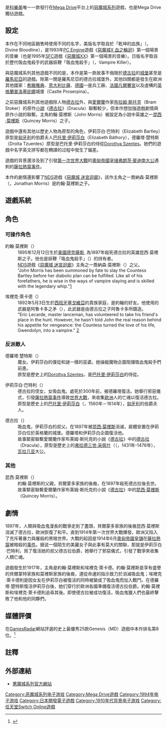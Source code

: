 {{noteTA
| G1=Games
}}
{{Infobox VG
| title = 惡魔城 血族
| image =Castlevania Bloodlines jp.png
| caption =日版遊戲封面
| japanese = バンパイアキラー
| english = Castlevania: Bloodlines
| english2 = Castlevania: The New Generation
| genre = [[平台遊戲|平台]]
| platform = [[Mega_Drive|Mega Drive]]
| developer = [[科樂美|科樂美]]
| publisher = 科樂美
| director = 春木豐
| producer = [[桐田富和|桐田富和]]
| composer = [[山根美智留|山根美智留]]
| programmer = 稻邑秀也
| designer = 關貞策
| distributor =
| series = [[惡魔城系列|惡魔城系列]]
| engine =
| modes = [[單人電子遊戲|單人]]
| released = '''Mega Drive'''{{vgrelease|NA|1994年3月17日|JP|1994年3月18日|EU|1994年3月20日}}<u>Nintendo Switch Online</u>{{Vgrelease|WW|2021年10月26日}}
| onlinegame =
}}

{{Vgname|悪魔城 血族|ja=バンパイアキラー，Vampire Killer|na=Castlevania: Bloodlines|eu=Castlevania: The New Generation|diff=yes|ska=吸血鬼殺手、aka=惡魔城：新時代}}是[[科樂美|科樂美]]唯一一款發行在[[Mega_Drive|Mega Drive]]平台上的[[惡魔城系列|惡魔城系列]]遊戲，也是Mega Drive獨佔遊戲。

== 設定 ==

本作在不同地區銷售時使用不同的名字，美版名字取自於「乾坤的血族」（{{lang|ja|乾坤の血族}}，Divine Bloodline），是1993年[[PC_Engine|PC Engine]]遊戲《[[惡魔城X_血之輪迴|惡魔城X 血之輪迴]]》第一個場景的音樂（也是1995年[[SFC|SFC]]遊戲《[[惡魔城XX|惡魔城XX]]》第一個場景的音樂）。日版名字取自於歷代吸血鬼殺手的武器妖鞭「吸血鬼殺手」（{{lang|ja|バンパイアキラー}}，Vampire Killer）。

與惡魔城系列其他遊戲不同的是，本作是第一款故事不侷限於[[德古拉|德古拉]]的[[城堡|城堡]]甚至是[[羅馬尼亞|羅馬尼亞]]的遊戲。除第一關是羅馬尼亞的德古拉城堡外，其他四關都是發生在歐洲其他國家：[[希臘|希臘]][[雅典|雅典]]、[[意大利|意大利]][[比薩|比薩]]、[[德國|德國]]一座兵工廠、[[法國|法國]][[凡爾賽宮|凡爾賽宮]]以及虛構的[[英格蘭|英格蘭]][[普洛塞庇娜|普洛塞庇娜]]城堡（Castle Proserpina）。

之前惡魔城系列其他遊戲除人物[[德古拉|德古拉]]外，與[[愛爾蘭|愛爾蘭]]作家[[布拉姆·斯托克|布拉姆·斯托克]]（Bram Stoker）的原作[[小說|小說]]《[[德拉库拉_(小說)|德古拉]]》（Dracula）聯繫較少，但本作想加強遊戲劇情與原作小說的聯繫。主角約翰·莫裡斯（John Morris）被設定為小說中英雄之一[[昆西·莫裡斯|昆西·莫裡斯]]（Quincey Morris）之子。

遊戲中還有其他以歷史人物為原型的角色，伊莉莎白·巴特利（Elizabeth Bartley）原型是[[匈牙利|匈牙利]]的伯爵夫人[[巴托里·伊莉莎白|巴托里·伊莉莎白]]（Elizabeth Báthory），德羅塔·楚特斯（Drolta Tzuentes）原型是巴托里·伊莉莎白的侍從[[Dorottya_Szentes|Dorottya Szentes]]。她們的遊戲中名字英文拼写都在轉譯的过程中發生了偏差。

遊戲的背景還涉及到了引發[[第一次世界大戰|第一次世界大戰]]的[[奧匈帝國|奧匈帝國]][[皇储|皇储]][[弗朗茨·斐迪南大公|弗朗茨·斐迪南大公]]遇刺的[[薩拉熱窩事件|薩拉熱窩事件]]。

本作的劇情還影響了[[NDS|NDS]]遊戲《[[惡魔城_迷宮迴廊|惡魔城 迷宮迴廊]]》，該作主角之一喬納森·莫裡斯（{{lang|ja|ジョナサン・モリス}}，Jonathan Morris）是約翰·莫裡斯之子。

== 遊戲系統 ==

== 角色 ==

=== 可操作角色 ===

; 約翰·莫裡斯（{{nihongo|'''John Morris'''|'''ジョニー・モリス'''|Jonī Morisu|}}）
: 1895年12月12日生於[[美國|美國]][[德克薩斯|德克薩斯]], 為1897年殺死德古拉的英雄昆西·莫裡斯之子。他也是妖鞭「吸血鬼殺手」（{{nihongo|Vampire Killer|バンパイアキラー|Banpaia Kirā}}）的持有者。
: [[NDS|NDS]]遊戲《[[惡魔城_迷宮迴廊|惡魔城 迷宮迴廊]]》主角之一喬納森·莫裡斯（{{nihongo|Jonathan Morris|ジョナサン・モリス|}}）之父。
: "John Morris has been summoned by fate to slay the Countess Bartley before her diabolic plan can be fulfilled. Like all of his forefathers, he is wise in the ways of vampire slaying and is skilled with the legendary whip."[http://castlevaniadungeon.net/games/cvbmanual.txt] {{Wayback|url=http://castlevaniadungeon.net/games/cvbmanual.txt |date=20141103022440 }}

; 埃裡克·萊卡德（{{nihongo|'''Eric Lecarde'''|'''エリック・リカード'''|Erikku Rikādo}}）
: 1892年5月3日生於[[西班牙|西班牙]][[塞戈維亞|塞戈維亞]]的貴族家庭，是約翰的好友。他使用的武器是阿魯卡多之矛（{{nihongo|Alcarde Spear|アルカード・スピア|Arukādo Supia}}），此武器是由德古拉之子阿魯卡多所鑄造。
: "Eric Lecarde, master lanceman, has volunteered to take his friend's place in the hunt. However, he hasn't told John the real reason behind his appetite for vengeance: the Countess turned the love of his life, Gwendolyn, into a vampire." [http://castlevaniadungeon.net/games/cvbmanual.txt] {{Wayback|url=http://castlevaniadungeon.net/games/cvbmanual.txt |date=20141103022440 }}

=== 反派敵人 ===

; 德羅塔·楚特斯（{{nihongo|'''Drolta Tzuentes'''|'''ドロテア・ツェンテス'''}}）
: 魔女。伊莉莎白的僕從和謎一樣的巫婆。她操縱魔物企圖阻擋吸血鬼殺手們前進。
: 原型是歷史上的[[Dorottya_Szentes|Dorottya Szentes]]，是[[巴托里·伊莉莎白|巴托里·伊莉莎白]]的侍從。

; 伊莉莎白·巴特利（{{nihongo|'''Elizabeth Bartley'''|'''エリザベート・バートリー'''}}）
: 德古拉的侄女，女吸血鬼。處死於300年前，被德羅塔復活。她舉行邪惡儀式，引發[[薩拉熱窩事件|薩拉熱窩事件]]導致[[第一次世界大戰|世界大戰]]，來收集[[欧洲|欧洲]]人的亡魂以復活德古拉。
: 原型是歷史上的[[巴托里·伊莉莎白|巴托里·伊莉莎白]]（{{lang-hu|Báthory Erzsébet}}，1560年－1614年），[[匈牙利|匈牙利]]的伯爵夫人。

; 德古拉（{{nihongo|'''Dracula'''|'''ドラキュラ伯爵'''}}）
: 吸血鬼，伊莉莎白的叔父。在1897年被[[昆西·莫裡斯|昆西·莫裡斯]]消滅，屍體安置在伊莉莎白位於英格蘭的城堡。德羅塔和伊莉莎白企圖復活他。
: 故事緊密聯繫愛爾蘭作家布莱姆·斯托克的小說《[[德拉库拉_(小说)|德古拉]]》中的[[德古拉|德古拉]]（Dracula），原型是歷史上的[[弗拉德三世|弗拉德三世·采佩什]]（（{{lang-ro|Vlad al III-lea Ţepeş}}，1431年-1476年），[[瓦拉几亚|瓦拉几亚]]大公。

=== 其他 ===

; 昆西·莫裡斯（{{nihongo|'''Quincy Morris'''|'''キンシー・モリス'''}}）
: 約翰·莫裡斯的父親，貝爾蒙多家族的後裔，在1897年殺死德古拉後去世。
: 故事緊密聯繫愛爾蘭作家布莱姆·斯托克的小說《[[德拉库拉_(小说)|德古拉]]》中的[[昆西·莫裡斯|昆西·莫裡斯]]（Quincey Morris）。

== 劇情 ==

1897年，人類與吸血鬼漫長的戰爭走到了盡頭，貝爾蒙多家族的後裔昆西·莫裡斯消滅了德古拉，歐洲恢復了和平。直到1914年第一次世界大戰爆發，歐洲又陷入了充斥著暴力與屠殺的黑暗世界。大戰的起因是1914年6月[[奧匈帝國|奧匈帝國]][[弗朗茨·斐迪南大公|皇儲]]在[[薩拉熱窩|薩拉熱窩]]被暗殺的[[薩拉熱窩事件|事件]]。据说一個陌生的美麗女子與此事有莫大的關聯，那就是伊莉莎白·巴特利，爲了復活她的叔父德古拉伯爵，她舉行了邪惡儀式，引發了戰爭來收集人類亡魂。

遊戲發生於1917年，主角是約翰·莫裡斯和埃裡克·萊卡德。約翰·莫裡斯是享有盛譽的貝爾蒙特家族和莫裡斯家族的後裔，遵從命運的指示致力於消滅吸血鬼；埃裡克·萊卡德則是因女友在伊莉莎白被復活的同時被變成了吸血鬼而加入戰鬥。在德羅塔·楚特斯復活伊莉莎白後，她们穿行於欧洲各國準備復活德古拉伯爵。約翰·莫裡斯和埃裡克·萊卡德則追尋其後。即使德古拉被成功復活，吸血鬼獵人們也最終擊敗了他和他的同夥們。

== 媒體評價 ==

{{VG Reviews
| GR = 83.50%<ref>{{cite web | accessdate= 2013年11月16日 | url= http://www.gamerankings.com/genesis/563315-castlevania-bloodlines/index.html | publisher= [[GameRankings|GameRankings]] | title= Castlevania: Bloodlines for Genesis - GameRankings | author=  | date=  | language= en | archive-date= 2012年6月18日 | archive-url= https://web.archive.org/web/20120618154832/http://www.gamerankings.com/genesis/563315-castlevania-bloodlines/index.html | dead-url= no }}</ref>
}}

在[[GamesRadar|GamesRadar]]網站評選的史上最優秀25款Genesis（MD）遊戲中本作排名第8位。<ref>{{cite web | accessdate= 2013年11月16日 | url= http://www.gamesradar.com/best-sega-genesis-games-all-time/ | publisher= [[GamesRadar|GamesRadar]] | title= Best Sega Genesis games of all time | author= GamesRadar工作人員 | date= 2012年4月17日 | language= en | archive-date= 2012年7月26日 | archive-url= https://web.archive.org/web/20120726104316/http://www.gamesradar.com/best-sega-genesis-games-all-time/ | dead-url= no }}</ref>

== 註釋 ==
{{Reflist}}

== 外部連結 ==

* [http://www.konami.jp/gs/game/dracula/product/1994.html 悪魔城系列官方網站] {{Wayback|url=http://www.konami.jp/gs/game/dracula/product/1994.html |date=20131203233337 }}{{ja}}

{{惡魔城}}

{{DEFAULTSORT:Vampire Killer}}
[[Category:恶魔城系列电子游戏|Category:恶魔城系列电子游戏]]
[[Category:Mega_Drive遊戲|Category:Mega Drive遊戲]]
[[Category:1994年电子游戏|Category:1994年电子游戏]]
[[Category:日本開發電子遊戲|Category:日本開發電子遊戲]]
[[Category:1910年代背景电子游戏|Category:1910年代背景电子游戏]]
[[Category:任天堂Switch_Online遊戲|Category:任天堂Switch Online遊戲]]